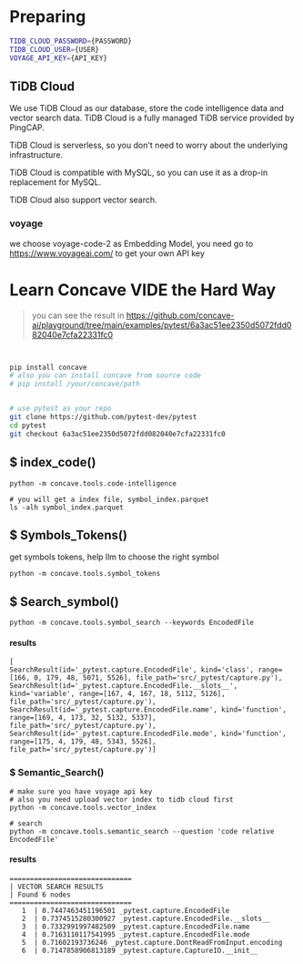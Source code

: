 
# Preparing

```bash
TIDB_CLOUD_PASSWORD={PASSWORD}
TIDB_CLOUD_USER={USER}
VOYAGE_API_KEY={API_KEY}
```
## TiDB Cloud
We use TiDB Cloud as our database, store the code intelligence data and vector search data.
TiDB Cloud is a fully managed TiDB service provided by PingCAP.

TiDB Cloud is serverless, so you don't need to worry about the underlying infrastructure.

TiDB Cloud is compatible with MySQL, so you can use it as a drop-in replacement for MySQL.

TiDB Cloud also support vector search.



### voyage
we choose voyage-code-2 as Embedding Model,
you need go to https://www.voyageai.com/ to get your own API key



# Learn Concave VIDE the Hard Way

> you can see the result in https://github.com/concave-ai/playground/tree/main/examples/pytest/6a3ac51ee2350d5072fdd082040e7cfa22331fc0

```bash


pip install concave
# also you can install concave from source code
# pip install /your/concave/path


# use pytest as your repo
git clone https://github.com/pytest-dev/pytest
cd pytest
git checkout 6a3ac51ee2350d5072fdd082040e7cfa22331fc0

```

## $ index_code()
```
python -m concave.tools.code-intelligence

# you will get a index file, symbol_index.parquet
ls -alh symbol_index.parquet
```


## $ Symbols_Tokens()

get symbols tokens, help llm to choose the right symbol

```
python -m concave.tools.symbol_tokens
```


## $ Search_symbol()

```
python -m concave.tools.symbol_search --keywords EncodedFile
```
#### results
```
[
SearchResult(id='_pytest.capture.EncodedFile', kind='class', range=[166, 0, 179, 48, 5071, 5526], file_path='src/_pytest/capture.py'),
SearchResult(id='_pytest.capture.EncodedFile.__slots__', kind='variable', range=[167, 4, 167, 18, 5112, 5126], file_path='src/_pytest/capture.py'),
SearchResult(id='_pytest.capture.EncodedFile.name', kind='function', range=[169, 4, 173, 32, 5132, 5337], file_path='src/_pytest/capture.py'),
SearchResult(id='_pytest.capture.EncodedFile.mode', kind='function', range=[175, 4, 179, 48, 5343, 5526], file_path='src/_pytest/capture.py')]
```


### $ Semantic_Search()

```
# make sure you have voyage api key
# also you need upload vector index to tidb cloud first
python -m concave.tools.vector_index

# search
python -m concave.tools.semantic_search --question 'code relative EncodedFile'
```

#### results
```
==============================
| VECTOR SEARCH RESULTS
| Found 6 nodes
==============================
   1  | 0.7447463451196501 _pytest.capture.EncodedFile
   2  | 0.7374515280300927 _pytest.capture.EncodedFile.__slots__
   3  | 0.7332991997482509 _pytest.capture.EncodedFile.name
   4  | 0.7163110117541995 _pytest.capture.EncodedFile.mode
   5  | 0.71602193736246 _pytest.capture.DontReadFromInput.encoding
   6  | 0.7147858906813189 _pytest.capture.CaptureIO.__init__

```
